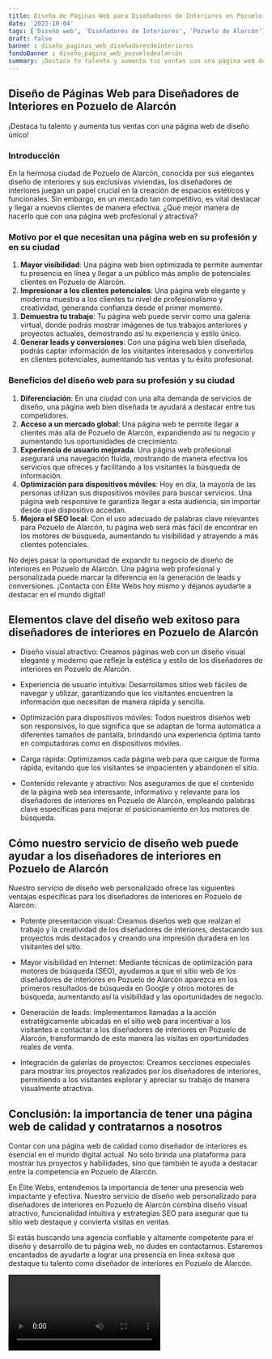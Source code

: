 ```yaml
---
title: Diseño de Páginas Web para Diseñadores de Interiores en Pozuelo de Alarcón
date: '2023-10-04'
tags: ['Diseño web', 'Diseñadores de Interiores', 'Pozuelo de Alarcón']
draft: false
banner : diseño_paginas_web_diseñadoresdeinteriores
fondoBanner : diseño_pagina_web_pozuelodealarcón
summary: ¡Destaca tu talento y aumenta tus ventas con una página web de diseño único!
---
```


## Diseño de Páginas Web para Diseñadores de Interiores en Pozuelo de Alarcón

¡Destaca tu talento y aumenta tus ventas con una página web de diseño único!

### Introducción

En la hermosa ciudad de Pozuelo de Alarcón, conocida por sus elegantes diseño de interiores y sus exclusivas viviendas, los diseñadores de interiores juegan un papel crucial en la creación de espacios estéticos y funcionales. Sin embargo, en un mercado tan competitivo, es vital destacar y llegar a nuevos clientes de manera efectiva. ¿Qué mejor manera de hacerlo que con una página web profesional y atractiva?

### Motivo por el que necesitan una página web en su profesión y en su ciudad

1. **Mayor visibilidad**: Una página web bien optimizada te permite aumentar tu presencia en línea y llegar a un público más amplio de potenciales clientes en Pozuelo de Alarcón.
2. **Impresionar a los clientes potenciales**: Una página web elegante y moderna muestra a los clientes tu nivel de profesionalismo y creatividad, generando confianza desde el primer momento.
3. **Demuestra tu trabajo**: Tu página web puede servir como una galería virtual, donde podrás mostrar imágenes de tus trabajos anteriores y proyectos actuales, demostrando así tu experiencia y estilo único.
4. **Generar leads y conversiones**: Con una página web bien diseñada, podrás captar información de los visitantes interesados y convertirlos en clientes potenciales, aumentando tus ventas y tu éxito profesional.

### Beneficios del diseño web para su profesión y su ciudad

1. **Diferenciación**: En una ciudad con una alta demanda de servicios de diseño, una página web bien diseñada te ayudará a destacar entre tus competidores.
2. **Acceso a un mercado global**: Una página web te permite llegar a clientes más allá de Pozuelo de Alarcón, expandiendo así tu negocio y aumentando tus oportunidades de crecimiento.
3. **Experiencia de usuario mejorada**: Una página web profesional asegurará una navegación fluida, mostrando de manera efectiva los servicios que ofreces y facilitando a los visitantes la búsqueda de información.
4. **Optimización para dispositivos móviles**: Hoy en día, la mayoría de las personas utilizan sus dispositivos móviles para buscar servicios. Una página web responsive te garantiza llegar a esta audiencia, sin importar desde qué dispositivo accedan.
5. **Mejora el SEO local**: Con el uso adecuado de palabras clave relevantes para Pozuelo de Alarcón, tu página web será más fácil de encontrar en los motores de búsqueda, aumentando tu visibilidad y atrayendo a más clientes potenciales.

No dejes pasar la oportunidad de expandir tu negocio de diseño de interiores en Pozuelo de Alarcón. Una página web profesional y personalizada puede marcar la diferencia en la generación de leads y conversiones. ¡Contacta con Élite Webs hoy mismo y déjanos ayudarte a destacar en el mundo digital!

<GifSeo />

<Cta />

## Elementos clave del diseño web exitoso para diseñadores de interiores en Pozuelo de Alarcón

- Diseño visual atractivo: Creamos páginas web con un diseño visual elegante y moderno que refleje la estética y estilo de los diseñadores de interiores en Pozuelo de Alarcón.

- Experiencia de usuario intuitiva: Desarrollamos sitios web fáciles de navegar y utilizar, garantizando que los visitantes encuentren la información que necesitan de manera rápida y sencilla.

- Optimización para dispositivos móviles: Todos nuestros diseños web son responsivos, lo que significa que se adaptan de forma automática a diferentes tamaños de pantalla, brindando una experiencia óptima tanto en computadoras como en dispositivos móviles.

- Carga rápida: Optimizamos cada página web para que cargue de forma rápida, evitando que los visitantes se impacienten y abandonen el sitio.

- Contenido relevante y atractivo: Nos aseguramos de que el contenido de la página web sea interesante, informativo y relevante para los diseñadores de interiores en Pozuelo de Alarcón, empleando palabras clave específicas para mejorar el posicionamiento en los motores de búsqueda.

## Cómo nuestro servicio de diseño web puede ayudar a los diseñadores de interiores en Pozuelo de Alarcón

Nuestro servicio de diseño web personalizado ofrece las siguientes ventajas específicas para los diseñadores de interiores en Pozuelo de Alarcón:

- Potente presentación visual: Creamos diseños web que realzan el trabajo y la creatividad de los diseñadores de interiores, destacando sus proyectos más destacados y creando una impresión duradera en los visitantes del sitio.

- Mayor visibilidad en Internet: Mediante técnicas de optimización para motores de búsqueda (SEO), ayudamos a que el sitio web de los diseñadores de interiores en Pozuelo de Alarcón aparezca en los primeros resultados de búsqueda en Google y otros motores de búsqueda, aumentando así la visibilidad y las oportunidades de negocio.

- Generación de leads: Implementamos llamadas a la acción estratégicamente ubicadas en el sitio web para incentivar a los visitantes a contactar a los diseñadores de interiores en Pozuelo de Alarcón, transformando de esta manera las visitas en oportunidades reales de venta.

- Integración de galerías de proyectos: Creamos secciones especiales para mostrar los proyectos realizados por los diseñadores de interiores, permitiendo a los visitantes explorar y apreciar su trabajo de manera visualmente atractiva.

## Conclusión: la importancia de tener una página web de calidad y contratarnos a nosotros

Contar con una página web de calidad como diseñador de interiores es esencial en el mundo digital actual. No solo brinda una plataforma para mostrar tus proyectos y habilidades, sino que también te ayuda a destacar entre la competencia en Pozuelo de Alarcón.

En Élite Webs, entendemos la importancia de tener una presencia web impactante y efectiva. Nuestro servicio de diseño web personalizado para diseñadores de interiores en Pozuelo de Alarcón combina diseño visual atractivo, funcionalidad intuitiva y estrategias SEO para asegurar que tu sitio web destaque y convierta visitas en ventas.

Si estás buscando una agencia confiable y altamente competente para el diseño y desarrollo de tu página web, no dudes en contactarnos. Estaremos encantados de ayudarte a lograr una presencia en línea exitosa que destaque tu talento como diseñador de interiores en Pozuelo de Alarcón.

<Video />

<CtaBot job='Diseñadores de Interiores' city='Pozuelo de Alarcón'/>

<Gmaps query='Pozuelo de Alarcón+españa+maps' />